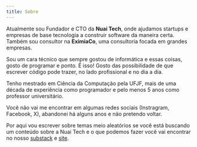 ```yaml
---
title: Sobre
---
```


Atualmente sou Fundador e CTO da **Nuai Tech**, onde ajudamos startups e empresas de base tecnologia a construir software da maneira certa. Também sou consultor na **EximiaCo**, uma consultoria focada em grandes empresas.

Sou um cara técnico que sempre gostou de informática e essas coisas, gosto de programar e ponto. É isso! Gosto das possibilidade de que escrever código pode trazer, no lado profissional e no dia a dia.

Tenho mestrado em Ciência da Computação pela UFJF, mais de uma década de experiência como programador e pelo menos 5 anos como professor universitário.

Você não vai me encontrar em algumas redes sociais (Instragram, Facebook, X), abandonei há alguns anos e não pretendo voltar.

Por aqui vou escrever sobre temas meio aleatórios se você está buscando um conteúdo sobre a Nuai Tech e o que podemos fazer você vai encontrar no nosso [substack](https://nuaitech.substack.com/) e [site](https://www.nuai.com.br).
